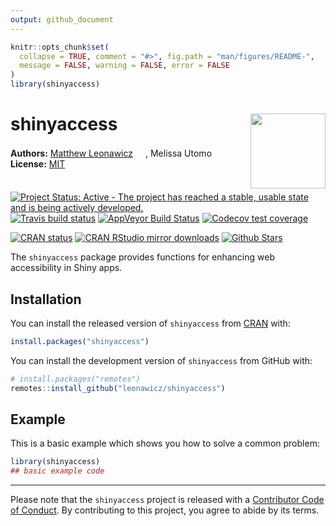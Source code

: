 ```yaml
---
output: github_document
---
```


<!-- README.md is generated from README.Rmd. Please edit that file -->

```r
knitr::opts_chunk$set(
  collapse = TRUE, comment = "#>", fig.path = "man/figures/README-", 
  message = FALSE, warning = FALSE, error = FALSE
)
library(shinyaccess)
```
# shinyaccess <img src="man/figures/logo.png" style="margin-left:10px;margin-bottom:5px;" width="120" align="right">
**Authors:** [Matthew Leonawicz](https://github.com/leonawicz) <a href="https://orcid.org/0000-0001-9452-2771" target="orcid.widget">
<image class="orcid" src="https://members.orcid.org/sites/default/files/vector_iD_icon.svg" height="16"></a>, Melissa Utomo
<br/>
**License:** [MIT](https://opensource.org/licenses/MIT)<br/>

[![Project Status: Active - The project has reached a stable, usable state and is being actively developed.](http://www.repostatus.org/badges/latest/active.svg)](http://www.repostatus.org/#active)
[![Travis build status](https://travis-ci.org/ropensci/shinyaccess.svg?branch=master)](https://travis-ci.org/ropensci/shinyaccess)
[![AppVeyor Build Status](https://ci.appveyor.com/api/projects/status/github/ropensci/shinyaccess?branch=master&svg=true)](https://ci.appveyor.com/project/leonawicz/shinyaccess)
[![Codecov test coverage](https://codecov.io/gh/ropensci/shinyaccess/branch/master/graph/badge.svg)](https://codecov.io/gh/ropensci/shinyaccess?branch=master)

[![CRAN status](http://www.r-pkg.org/badges/version/shinyaccess)](https://cran.r-project.org/package=shinyaccess)
[![CRAN RStudio mirror downloads](http://cranlogs.r-pkg.org/badges/shinyaccess)](https://cran.r-project.org/package=shinyaccess)
[![Github Stars](https://img.shields.io/github/stars/ropensci/shinyaccess.svg?style=social&label=Github)](https://github.com/ropensci/shinyaccess)

The `shinyaccess` package provides functions for enhancing web accessibility in Shiny apps.

## Installation

You can install the released version of `shinyaccess` from [CRAN](https://CRAN.R-project.org) with:

``` r
install.packages("shinyaccess")
```

You can install the development version of `shinyaccess` from GitHub with:

``` r
# install.packages("remotes")
remotes::install_github("leonawicz/shinyaccess")
```

## Example

This is a basic example which shows you how to solve a common problem:

```r
library(shinyaccess)
## basic example code
```

---

Please note that the `shinyaccess` project is released with a [Contributor Code of Conduct](https://github.com/leonawicz/shinyaccess/blob/master/CODE_OF_CONDUCT.md). By contributing to this project, you agree to abide by its terms.
